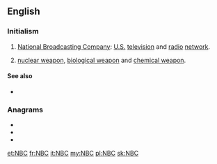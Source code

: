 ==English==

===Initialism===
{{rfc-header|Initialism}}
{{head|en|initialism}}

# [[wikipedia:NBC|National Broadcasting Company]]: [[United States|U.S.]] [[television]] and [[radio]] [[network]].
# {{lb|en|weapons}} [[nuclear weapon]], [[biological weapon]] and [[chemical weapon]].

====See also====
* {{sense|nuclear, biological, chemical}} {{l|en|ABC}}

===Anagrams===
* {{l|en|BCN}}
* {{l|en|BNC}}
* {{l|en|CBN}}

[[et:NBC]]
[[fr:NBC]]
[[it:NBC]]
[[my:NBC]]
[[pl:NBC]]
[[sk:NBC]]